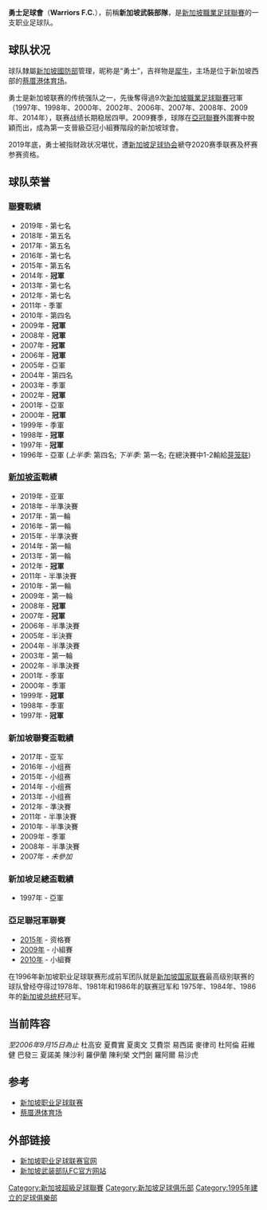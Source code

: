 {{Football club infobox
| clubname   = 勇士
| image      = [[file:Warriors_F.C._Logo.png|180px]]
| fullname   = 勇士足球會
| nickname   = 勇士 Warriors
| founded    = 1995年
| ground     = [[蔡厝港体育场|蔡厝港体育场]]
| city       = [[新加坡|新加坡]], [[蔡厝港|蔡厝港]]
| capacity   = 4,000
| chairman   = Philip Lam
| manager    = Richard Bok
| league     = [[新加坡職業足球聯賽|新加坡職業足球聯賽]]
| season     = 2019
| position   = 第 7 位
| pattern_la1=|pattern_b1=_blueredstriped_sides|pattern_ra1=|leftarm1=4169E1|body1=4169E1|rightarm1=4169E1|shorts1=4169E1|socks1=4169E1
| pattern_la2=|pattern_b2=_blueredstriped_sides|pattern_ra2=|leftarm2=FFFFFF|body2=FFFFFF|rightarm2=FFFFFF|shorts2=FFFFFF|socks2=FFFFFF
}}
'''勇士足球會'''（'''Warriors F.C.'''），前稱'''新加坡武裝部隊'''，是[[新加坡職業足球聯賽|新加坡職業足球聯賽]]的一支职业足球队。

== 球队状况 ==
球队隸屬[[新加坡國防部|新加坡國防部]]管理，昵称是“勇士”，吉祥物是[[犀牛|犀牛]]，主场是位于新加坡西部的[[蔡厝港体育场|蔡厝港体育场]]。

勇士是新加坡联赛的传统强队之一，先後奪得過9次[[新加坡職業足球聯賽|新加坡職業足球聯賽]]冠軍（1997年、1998年、2000年、2002年、2006年、2007年、2008年、2009年、2014年），联赛战绩长期稳居四甲。2009賽季，球隊在[[亞冠聯賽|亞冠聯賽]]外圍賽中脫穎而出，成為第一支晉級亞冠小組賽階段的新加坡球會。

2019年底，勇士被指财政状况堪忧，遭[[新加坡足球协会|新加坡足球协会]]褫夺2020赛季联赛及杯赛参赛资格。

== 球队荣誉 ==
=== [[新加坡職業足球聯賽|聯賽]]戰績 ===
* 2019年 - 第七名
* 2018年 - 第五名
* 2017年 - 第五名
* 2016年 - 第七名
* 2015年 - 第五名
* 2014年 - '''冠軍'''
* 2013年 - 第七名
* 2012年 - 第七名
* 2011年 - 季軍
* 2010年 - 第四名
* 2009年 - '''冠軍'''
* 2008年 - '''冠軍'''
* 2007年 - '''冠軍'''
* 2006年 - '''冠軍'''
* 2005年 - 亞軍
* 2004年 - 第四名
* 2003年 - 季軍
* 2002年 - '''冠軍'''
* 2001年 - 亞軍
* 2000年 - '''冠軍''' 
* 1999年 - 季軍
* 1998年 - '''冠軍'''
* 1997年 - '''冠軍'''
* 1996年 - 亞軍 (''上半季:'' 第四名; ''下半季:'' 第一名; 在總決賽中1-2輸給[[芽笼联|芽笼联]])

=== [[新加坡盃|新加坡盃]]戰績 ===
* 2019年 - 亚軍
* 2018年 - 半準決賽
* 2017年 - 第一輪
* 2016年 - 第一輪
* 2015年 - 半準決賽
* 2014年 - 第一輪
* 2013年 - 第一輪
* 2012年 - '''冠軍'''
* 2011年 - 半準決賽
* 2010年 - 第一輪
* 2009年 - 第一輪
* 2008年 - '''冠軍'''
* 2007年 - '''冠軍'''
* 2006年 - 半準決賽
* 2005年 - 半決賽
* 2004年 - 半準決賽
* 2003年 - 第一輪
* 2002年 - 半準決賽
* 2001年 - 季軍
* 2000年 - 季軍
* 1999年 - '''冠軍'''
* 1998年 - 季軍
* 1997年 - '''冠軍'''

=== 新加坡聯賽盃戰績 ===
* 2017年 - 亚军
* 2016年 - 小组赛
* 2015年 - 小组赛
* 2014年 - 小组赛
* 2013年 - 小组赛
* 2012年 - 準決賽
* 2011年 - 半準決賽
* 2010年 - 半準決賽
* 2009年 - 季軍
* 2008年 - 半準決賽
* 2007年 - ''未參加''

=== 新加坡足總盃戰績 ===
* 1997年 - 亞軍

=== 亞足聯冠軍聯賽 ===
* [[2015年亞足聯冠軍聯賽|2015年]] - 资格賽
* [[2009年亞足聯冠軍聯賽|2009年]] - 小組賽
* [[2010年亞足聯冠軍聯賽|2010年]] - 小組賽

在1996年新加坡职业足球联赛形成前军团队就是[[新加坡国家联赛|新加坡国家联赛]]最高级别联赛的球队曾经夺得过1978年、1981年和1986年的联赛冠军和 1975年、1984年、1986年的[[新加坡总统杯|新加坡总统杯]]冠军。

== 当前阵容 ==
''至2006年9月15日為止''
{{Fs start}}
{{Fs player|no=1|nat=Singapore|name=[[Toh_Guo'An|Toh Guo'An]]|pos=GK}}杜高安
{{Fs player|no=2|nat=Singapore|name=[[Faizal_Abdul_Hamid|Faizal Abdul Hamid]]|pos=DF}}夏費實
{{Fs player|no=3|nat=Japan|name=[[新井健二|新井健二]]|pos=DF}}
{{Fs player|no=4|nat=Singapore|name=[[Hafiz_Osman|Hafiz Osman]]|pos=DF}}夏奧文
{{Fs player|no=5|nat=Singapore|name=[[Faizal_Aziz|Faizal Aziz]]|pos=DF}}艾費崇
{{Fs player|no=6|nat=Singapore|name=[[Ishak_Zainol|Ishak Zainol]]|pos=DF}}易西諾
{{Fs player|no=7|nat=Singapore|name=[[Razif_Mahamud|Razif Mahamud]]|pos=DF}}麥律司
{{Fs player|no=8|nat=Thailand|name=[[查伊曼·瑟德萨克|查伊曼·瑟德萨克]]|pos=MF}}
{{Fs player|no=9|nat=Australia|name=[[阿历山大·杜历|阿历山大·杜历]]|pos=FW}}杜阿倫
{{Fs player|no=10|nat=England|name=[[约翰·韦健逊|约翰·韦健逊]]|pos=MF}}莊維健
{{Fs player|no=11|nat=Singapore|name=[[Farizal_Basri|Farizal Basri]]|pos=FW}}巴發三
{{Fs player|no=12|nat=Singapore|name=[[Norazmi_Hassan|Norazmi Hassan]]|pos=GK}}夏諾美
{{Fs player|no=13|nat=Singapore|name=[[Shahril_Jantan|Shahril Jantan]]|pos=GK}}陳沙利
{{Fs player|no=14|nat=Singapore|name=[[Ali_Imran_Lomri|Ali Imran Lomri]]|pos=DF}}羅伊蘭
{{Fs player|no=15|nat=Singapore|name=[[Ashrin_Shariff|Ashrin Shariff]]|pos=FW}}陳利榮
{{Fs player|no=16|nat=Singapore|name=[[Mustaqim_Manzur|Mustaqim Manzur]]|pos=MF}}文門劍
{{Fs player|no=17|nat=Singapore|name=[[Noor_Ali|Noor Ali]]|pos=MF}}羅阿爾
{{Fs player|no=18|nat=Singapore|name=[[Shaiful_Esah|Shaiful Esah]]|pos=DF}}易沙虎
{{Fs end}}

== 参考 ==
* [[新加坡职业足球联赛|新加坡职业足球联赛]]
* [[蔡厝港体育场|蔡厝港体育场]]


== 外部链接 ==
* [http://www.sleague.com 新加坡职业足球联赛官网]{{Wayback|url=http://www.sleague.com/ |date=20120421181925 }}
* [http://www.safwarriors.com.sg 新加坡武装部队FC官方网站]{{Wayback|url=http://www.safwarriors.com.sg/ |date=20181117030531 }}


{{新加坡职业足球联赛}}

[[Category:新加坡超級足球聯賽|Category:新加坡超級足球聯賽]]
[[Category:新加坡足球俱乐部|Category:新加坡足球俱乐部]]
[[Category:1995年建立的足球俱樂部|Category:1995年建立的足球俱樂部]]